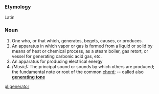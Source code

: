 ===Etymology===
Latin
===Noun===
#One who, or that which, generates, begets, causes, or produces.
#An apparatus in which vapor or gas is formed from a liquid or solid by means of heat or chemical process, as a steam boiler, gas retort, or vessel for generating carbonic acid gas, etc.
#An apparatus for producing electrical energy
#''(Music):'' The principal sound or sounds by which others are produced; the fundamental note or root of the common [[chord]]; -- called also '''[[generating tone]]'''

[[pl:generator]]